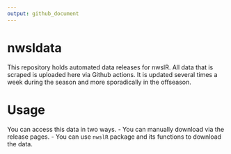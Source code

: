 ```yaml
---
output: github_document
---
```


<!-- README.md is generated from README.Rmd. Please edit that file -->

# nwsldata

This repository holds automated data releases for nwslR. All data that is scraped is uploaded here via Github actions. It is updated several times a week during the season and more sporadically in the offseason. 

# Usage
You can access this data in two ways. 
- You can manually download via the release pages. 
- You can use `nwslR` package and its functions to download the data. 
